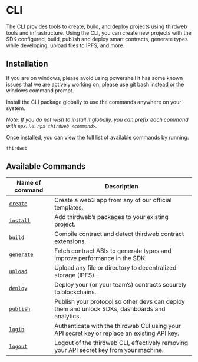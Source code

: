 
# CLI

The CLI provides tools to create, build, and deploy projects using thirdweb tools and infrastructure. Using the CLI, you can
create new projects with the SDK configured, build, publish and deploy smart contracts, generate types while developing, upload files to IPFS, and more.

<OpenSourceCard
	title="CLI"
	href="https://github.com/thirdweb-dev/js/tree/v4/legacy_packages/cli"
/>

## Installation

<Callout variant="warning" title="Usage on Windows">
	If you are on windows, please avoid using powershell it has some known issues
	that we are actively working on, please use git bash instead or the windows
	command prompt.
</Callout>

Install the CLI package globally to use the commands anywhere on your system.

_Note: If you do not wish to install it globally, you can prefix each command with `npx`. i.e. `npx thirdweb <command>`_.

<InstallTabs
	npm="npm i -g thirdweb"
	yarn="yarn global add thirdweb"
	pnpm="pnpm install -g thirdweb"
/>

Once installed, you can view the full list of available commands by running:

```bash
thirdweb
```

## Available Commands

| Name of command                          | Description                                                                                    |
| ---------------------------------------- | ---------------------------------------------------------------------------------------------- |
| [`create`](/cli/create)                  | Create a web3 app from any of our official templates.                                          |
| [`install`](/cli/install)                | Add thirdweb&rsquo;s packages to your existing project.                                        |
| [`build`](/cli/build)                    | Compile contract and detect thirdweb contract extensions.                                      |
| [`generate`](/cli/generate)              | Fetch contract ABIs to generate types and improve performance in the SDK.                      |
| [`upload`](/cli/upload)                  | Upload any file or directory to decentralized storage (IPFS).                                  |
| [`deploy`](/contracts/deploy/overview)   | Deploy your (or your team&rsquo;s) contracts securely to blockchains.                          |
| [`publish`](/contracts/publish/overview) | Publish your protocol so other devs can deploy them and unlock SDKs, dashboards and analytics. |
| [`login`](/cli/login)                    | Authenticate with the thirdweb CLI using your API secret key or replace an existing API key.   |
| [`logout`](/cli/logout)                  | Logout of the thirdweb CLI, effectively removing your API secret key from your machine.        |
